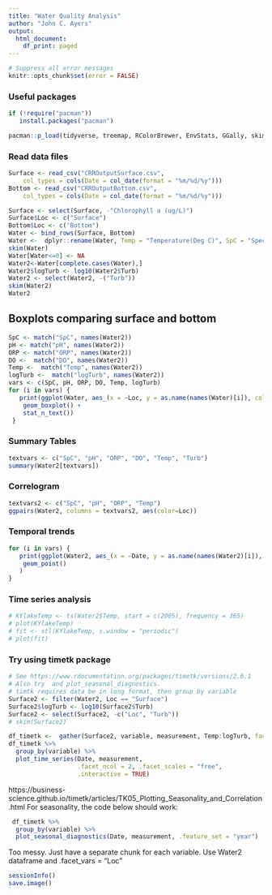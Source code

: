 ```yaml
---
title: "Water Quality Analysis"
author: "John C. Ayers"
output:
  html_document:
    df_print: paged
---
```


```r
# Suppress all error messages
knitr::opts_chunk$set(error = FALSE)
```

### Useful packages

```r
if (!require("pacman"))
   install.packages("pacman")

pacman::p_load(tidyverse, treemap, RColorBrewer, EnvStats, GGally, skimr, lubridate, forcats, timetk)
```

### Read data files

```r
Surface <- read_csv("CRROutputSurface.csv", 
    col_types = cols(Date = col_date(format = "%m/%d/%y")))
Bottom <- read_csv("CRROutputBottom.csv", 
    col_types = cols(Date = col_date(format = "%m/%d/%y")))
```

```r
Surface <- select(Surface, -"Chlorophyll a (ug/L)")
Surface$Loc <- c("Surface")
Bottom$Loc <- c("Bottom")
Water <- bind_rows(Surface, Bottom)
Water <-  dplyr::rename(Water, Temp = "Temperature(Deg C)", SpC = "Specific Conductance(uS/m)", DO = "Dissolved Oxygen(mg/L)", pH = "pH(SU)", ORP = "Oxidation-Reduction Potential(mV)", Turb = "Turbidity(NTU)")
skim(Water)
Water[Water<=0] <- NA
Water2<-Water[complete.cases(Water),]
Water2$logTurb <- log10(Water2$Turb)
Water2 <- select(Water2, -("Turb"))
skim(Water2)
Water2
```

## Boxplots comparing surface and bottom

```r
SpC <- match("SpC", names(Water2))
pH <- match("pH", names(Water2))
ORP <- match("ORP", names(Water2))
DO <-  match("DO", names(Water2))
Temp <-  match("Temp", names(Water2))
logTurb <-  match("logTurb", names(Water2))
vars <- c(SpC, pH, ORP, DO, Temp, logTurb)
for (i in vars) {
   print(ggplot(Water, aes_(x = ~Loc, y = as.name(names(Water)[i]), color = ~Loc)) +
    geom_boxplot() + 
    stat_n_text())
 }
```

### Summary Tables

```r
textvars <- c("SpC", "pH", "ORP", "DO", "Temp", "Turb")
summary(Water2[textvars])
```

### Correlogram

```r
textvars2 <- c("SpC", "pH", "ORP", "Temp")
ggpairs(Water2, columns = textvars2, aes(color=Loc))
```

### Temporal trends

```r
for (i in vars) {
   print(ggplot(Water2, aes_(x = ~Date, y = as.name(names(Water2)[i]), color = ~Loc, shape = ~Loc)) +
    geom_point()
   )
}
```

### Time series analysis

```r
# KYlakeTemp <- ts(Water2$Temp, start = c(2005), frequency = 365)
# plot(KYlakeTemp)
# fit <- stl(KYlakeTemp, s.window = "periodic")
# plot(fit)
```

### Try using timetk package

```r
# See https://www.rdocumentation.org/packages/timetk/versions/2.6.1
# Also try  and plot_seasonal_diagnostics. 
# timtk requires data be in long format, then group by variable
Surface2 <- filter(Water2, Loc == "Surface")
Surface2$logTurb <- log10(Surface2$Turb)
Surface2 <- select(Surface2, -c("Loc", "Turb"))
# skim(Surface2)
```

```r
df_timetk <-  gather(Surface2, variable, measurement, Temp:logTurb, factor_key=TRUE)
df_timetk %>%
  group_by(variable) %>%
  plot_time_series(Date, measurement, 
                   .facet_ncol = 2, .facet_scales = "free",
                   .interactive = TRUE)
```


https://business-science.github.io/timetk/articles/TK05_Plotting_Seasonality_and_Correlation.html
For seasonality, the code below should work:

```r
 df_timetk %>%
  group_by(variable) %>%
  plot_seasonal_diagnostics(Date, measurement, .feature_set = "year")
```
Too messy. Just have a separate chunk for each variable. Use Water2
dataframe and .facet_vars = "Loc"

```r
sessionInfo()
save.image()
```
